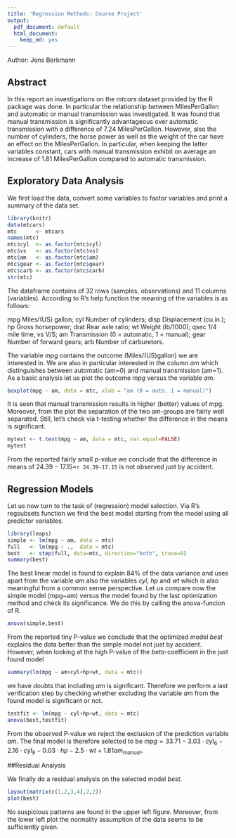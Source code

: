 ```yaml
---
title: 'Regression Methods: Course Project'
output:
  pdf_document: default
  html_document:
    keep_md: yes
---
```

Author: Jens Berkmann
<!-- setwd("C:/Users/jb/gitrepos/RegressionMethods/") -->

## Abstract
In this report an investigations on the *mtcars* dataset provided by the R package was done. In particular the relationship between MilesPerGallon and automatic or manual transmission was investigated. It was found that  manual transmission is significantly advantageous over automatic transmission with a difference of 7.24 MilesPerGallon. However, also the number of cylinders, the horse power as well as the weight of the car have an effect on the MilesPerGallon. In particular, when keeping the latter variables constant, cars with manual transmission exhibit on average an increase of 1.81 MilesPerGallon compared to automatic transmission. 






## Exploratory Data Analysis
We first load the data, convert some variables to factor variables and print a summary of the data set. 

```r
library(knitr)
data(mtcars)
mtc      <- mtcars
names(mtc)
mtc$cyl  <- as.factor(mtc$cyl)
mtc$vs   <- as.factor(mtc$vs)
mtc$am   <- as.factor(mtc$am)
mtc$gear <- as.factor(mtc$gear)
mtc$carb <- as.factor(mtc$carb)
str(mtc)
```

The dataframe contains of 32 rows (samples, observations) and 11 columns (variables). According to R's help function the meaning of the variables is as follows:

mpg 	 Miles/(US) gallon; 
cyl 	 Number of cylinders; 
disp 	 Displacement (cu.in.); 
hp 	 Gross horsepower; 
drat 	 Rear axle ratio; 
wt 	 Weight (lb/1000); 
qsec 	 1/4 mile time, 
vs 	 V/S; 
am 	 Transmission (0 = automatic, 1 = manual); 
gear 	 Number of forward gears; 
arb 	 Number of carburetors.
 
The variable *mpg* contains the outcome (Miles/(US)gallon) we are interested in. We are also in particular interested in the column *am* which distinguishes between automatic (am=0) and manual transmission (am=1).   As a basic analysis let us plot the outcome *mpg* versus the variable *am*.


```r
boxplot(mpg ~ am, data = mtc, xlab = "am (0 = auto, 1 = manual)")
```

It is seen that manual transmission results in higher (better) values of mpg. Moreover, from the plot the separation of the two am-groups are fairly well separated. Still, let's check via t-testing whether the difference in the means is significant.

```r
mytest <- t.test(mpg ~ am, data = mtc, var.equal=FALSE)
mytest
```
From the reported fairly small p-value we conclude that the difference in means of $24.39-17.15=$`r 24.39-17.15` is not observed just by accident.

## Regression Models
Let us now turn to the task of (regression) model selection. Via R's regsubsets function we find the best model starting from the model using all predictor variables.

```r
library(leaps)
simple <- lm(mpg ~ am, data = mtc)
full   <- lm(mpg ~ .,  data = mtc)
best   <- step(full, data=mtc, direction="both", trace=0) 
summary(best)
```
The best linear model is found to explain 84% of the data variance and uses apart from the variable *am* also the variables *cyl*, *hp* and *wt* which is also meaningful from a common sense perspective.
Let us compare now the simple model (mpg~am) versus the model found by the last optimization method and check its significance. We do this by calling the anova-funcion of R.

```r
anova(simple,best)
```
From the reported tiny P-value we conclude that the optimized model *best* explains the data better than the simple model not just by accident. However, when looking at the high P-value of the $beta$-coefficient in the just found model 
```r

summary(lm(mpg ~ am+cyl+hp+wt, data = mtc))
```
we have doubts that including *am* is significant.
Therefore we perform a  last verification step by  checking whether excluding the variable *am* from the found model
is significant or not.
```r
testfit <- lm(mpg ~ cyl+hp+wt, data = mtc)
anova(best,testfit)
```
From the observed P-value we reject the exclusion of the prediction variable *am*. 
The final model is therefore selected to be 
$mpg = 33.71 -3.03\cdot cyl_6 -2.16\cdot cyl_8 -0.03\cdot hp -2.5\cdot wt + 1.81 am_{manual}$.


##Residual Analysis

We finally do a residual analysis on the selected model *best*.
```r
layout(matrix(c(1,2,3,4),2,2))
plot(best)
```

No suspicious patterns are found in the upper left figure. Moreover, from the lower left plot the normality assumption of the data seems to be sufficiently given.


